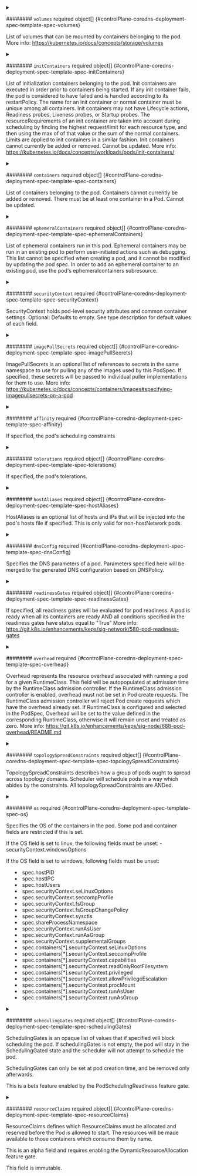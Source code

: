 


<details className="config-field" data-expandable="true">
<summary>

######## `volumes` <span className="config-field-required" data-required="false">required</span> <span className="config-field-type">object[]</span> <span className="config-field-default"></span> <span className="config-field-enum"></span> {#controlPlane-coredns-deployment-spec-template-spec-volumes}

List of volumes that can be mounted by containers belonging to the pod.
More info: https://kubernetes.io/docs/concepts/storage/volumes

</summary>

<PartialVolumesreference />


</details>



<details className="config-field" data-expandable="true">
<summary>

######## `initContainers` <span className="config-field-required" data-required="false">required</span> <span className="config-field-type">object[]</span> <span className="config-field-default"></span> <span className="config-field-enum"></span> {#controlPlane-coredns-deployment-spec-template-spec-initContainers}

List of initialization containers belonging to the pod.
Init containers are executed in order prior to containers being started. If any
init container fails, the pod is considered to have failed and is handled according
to its restartPolicy. The name for an init container or normal container must be
unique among all containers.
Init containers may not have Lifecycle actions, Readiness probes, Liveness probes, or Startup probes.
The resourceRequirements of an init container are taken into account during scheduling
by finding the highest request/limit for each resource type, and then using the max of
of that value or the sum of the normal containers. Limits are applied to init containers
in a similar fashion.
Init containers cannot currently be added or removed.
Cannot be updated.
More info: https://kubernetes.io/docs/concepts/workloads/pods/init-containers/

</summary>

<PartialInitcontainersreference />


</details>



<details className="config-field" data-expandable="true">
<summary>

######## `containers` <span className="config-field-required" data-required="false">required</span> <span className="config-field-type">object[]</span> <span className="config-field-default"></span> <span className="config-field-enum"></span> {#controlPlane-coredns-deployment-spec-template-spec-containers}

List of containers belonging to the pod.
Containers cannot currently be added or removed.
There must be at least one container in a Pod.
Cannot be updated.

</summary>

<PartialContainersreference />


</details>



<details className="config-field" data-expandable="true">
<summary>

######## `ephemeralContainers` <span className="config-field-required" data-required="false">required</span> <span className="config-field-type">object[]</span> <span className="config-field-default"></span> <span className="config-field-enum"></span> {#controlPlane-coredns-deployment-spec-template-spec-ephemeralContainers}

List of ephemeral containers run in this pod. Ephemeral containers may be run in an existing
pod to perform user-initiated actions such as debugging. This list cannot be specified when
creating a pod, and it cannot be modified by updating the pod spec. In order to add an
ephemeral container to an existing pod, use the pod's ephemeralcontainers subresource.

</summary>

<PartialEphemeralcontainersreference />


</details>


<PartialRestartpolicy />


<PartialTerminationgraceperiodseconds />


<PartialActivedeadlineseconds />


<PartialDnspolicy />


<PartialNodeselector />


<PartialServiceaccountname />


<PartialServiceaccount />


<PartialAutomountserviceaccounttoken />


<PartialNodename />


<PartialHostnetwork />


<PartialHostpid />


<PartialHostipc />


<PartialShareprocessnamespace />



<details className="config-field" data-expandable="true">
<summary>

######## `securityContext` <span className="config-field-required" data-required="false">required</span> <span className="config-field-type"></span> <span className="config-field-default"></span> <span className="config-field-enum"></span> {#controlPlane-coredns-deployment-spec-template-spec-securityContext}

SecurityContext holds pod-level security attributes and common container settings.
Optional: Defaults to empty.  See type description for default values of each field.

</summary>

<PartialSecuritycontextreference />


</details>



<details className="config-field" data-expandable="true">
<summary>

######## `imagePullSecrets` <span className="config-field-required" data-required="false">required</span> <span className="config-field-type">object[]</span> <span className="config-field-default"></span> <span className="config-field-enum"></span> {#controlPlane-coredns-deployment-spec-template-spec-imagePullSecrets}

ImagePullSecrets is an optional list of references to secrets in the same namespace to use for pulling any of the images used by this PodSpec.
If specified, these secrets will be passed to individual puller implementations for them to use.
More info: https://kubernetes.io/docs/concepts/containers/images#specifying-imagepullsecrets-on-a-pod

</summary>

<PartialImagepullsecretsreference />


</details>


<PartialHostname />


<PartialSubdomain />



<details className="config-field" data-expandable="true">
<summary>

######## `affinity` <span className="config-field-required" data-required="false">required</span> <span className="config-field-type"></span> <span className="config-field-default"></span> <span className="config-field-enum"></span> {#controlPlane-coredns-deployment-spec-template-spec-affinity}

If specified, the pod's scheduling constraints

</summary>

<PartialAffinityreference />


</details>


<PartialSchedulername />



<details className="config-field" data-expandable="true">
<summary>

######## `tolerations` <span className="config-field-required" data-required="false">required</span> <span className="config-field-type">object[]</span> <span className="config-field-default"></span> <span className="config-field-enum"></span> {#controlPlane-coredns-deployment-spec-template-spec-tolerations}

If specified, the pod's tolerations.

</summary>

<PartialTolerationsreference />


</details>



<details className="config-field" data-expandable="true">
<summary>

######## `hostAliases` <span className="config-field-required" data-required="false">required</span> <span className="config-field-type">object[]</span> <span className="config-field-default"></span> <span className="config-field-enum"></span> {#controlPlane-coredns-deployment-spec-template-spec-hostAliases}

HostAliases is an optional list of hosts and IPs that will be injected into the pod's hosts
file if specified. This is only valid for non-hostNetwork pods.

</summary>

<PartialHostaliasesreference />


</details>


<PartialPriorityclassname />


<PartialPriority />



<details className="config-field" data-expandable="true">
<summary>

######## `dnsConfig` <span className="config-field-required" data-required="false">required</span> <span className="config-field-type"></span> <span className="config-field-default"></span> <span className="config-field-enum"></span> {#controlPlane-coredns-deployment-spec-template-spec-dnsConfig}

Specifies the DNS parameters of a pod.
Parameters specified here will be merged to the generated DNS
configuration based on DNSPolicy.

</summary>

<PartialDnsconfigreference />


</details>



<details className="config-field" data-expandable="true">
<summary>

######## `readinessGates` <span className="config-field-required" data-required="false">required</span> <span className="config-field-type">object[]</span> <span className="config-field-default"></span> <span className="config-field-enum"></span> {#controlPlane-coredns-deployment-spec-template-spec-readinessGates}

If specified, all readiness gates will be evaluated for pod readiness.
A pod is ready when all its containers are ready AND
all conditions specified in the readiness gates have status equal to "True"
More info: https://git.k8s.io/enhancements/keps/sig-network/580-pod-readiness-gates

</summary>

<PartialReadinessgatesreference />


</details>


<PartialRuntimeclassname />


<PartialEnableservicelinks />


<PartialPreemptionpolicy />



<details className="config-field" data-expandable="true">
<summary>

######## `overhead` <span className="config-field-required" data-required="false">required</span> <span className="config-field-type"></span> <span className="config-field-default"></span> <span className="config-field-enum"></span> {#controlPlane-coredns-deployment-spec-template-spec-overhead}

Overhead represents the resource overhead associated with running a pod for a given RuntimeClass.
This field will be autopopulated at admission time by the RuntimeClass admission controller. If
the RuntimeClass admission controller is enabled, overhead must not be set in Pod create requests.
The RuntimeClass admission controller will reject Pod create requests which have the overhead already
set. If RuntimeClass is configured and selected in the PodSpec, Overhead will be set to the value
defined in the corresponding RuntimeClass, otherwise it will remain unset and treated as zero.
More info: https://git.k8s.io/enhancements/keps/sig-node/688-pod-overhead/README.md

</summary>

<PartialOverheadreference />


</details>



<details className="config-field" data-expandable="true">
<summary>

######## `topologySpreadConstraints` <span className="config-field-required" data-required="false">required</span> <span className="config-field-type">object[]</span> <span className="config-field-default"></span> <span className="config-field-enum"></span> {#controlPlane-coredns-deployment-spec-template-spec-topologySpreadConstraints}

TopologySpreadConstraints describes how a group of pods ought to spread across topology
domains. Scheduler will schedule pods in a way which abides by the constraints.
All topologySpreadConstraints are ANDed.

</summary>

<PartialTopologyspreadconstraintsreference />


</details>


<PartialSethostnameasfqdn />



<details className="config-field" data-expandable="true">
<summary>

######## `os` <span className="config-field-required" data-required="false">required</span> <span className="config-field-type"></span> <span className="config-field-default"></span> <span className="config-field-enum"></span> {#controlPlane-coredns-deployment-spec-template-spec-os}

Specifies the OS of the containers in the pod.
Some pod and container fields are restricted if this is set.

If the OS field is set to linux, the following fields must be unset:
-securityContext.windowsOptions

If the OS field is set to windows, following fields must be unset:
- spec.hostPID
- spec.hostIPC
- spec.hostUsers
- spec.securityContext.seLinuxOptions
- spec.securityContext.seccompProfile
- spec.securityContext.fsGroup
- spec.securityContext.fsGroupChangePolicy
- spec.securityContext.sysctls
- spec.shareProcessNamespace
- spec.securityContext.runAsUser
- spec.securityContext.runAsGroup
- spec.securityContext.supplementalGroups
- spec.containers[*].securityContext.seLinuxOptions
- spec.containers[*].securityContext.seccompProfile
- spec.containers[*].securityContext.capabilities
- spec.containers[*].securityContext.readOnlyRootFilesystem
- spec.containers[*].securityContext.privileged
- spec.containers[*].securityContext.allowPrivilegeEscalation
- spec.containers[*].securityContext.procMount
- spec.containers[*].securityContext.runAsUser
- spec.containers[*].securityContext.runAsGroup

</summary>

<PartialOsreference />


</details>


<PartialHostusers />



<details className="config-field" data-expandable="true">
<summary>

######## `schedulingGates` <span className="config-field-required" data-required="false">required</span> <span className="config-field-type">object[]</span> <span className="config-field-default"></span> <span className="config-field-enum"></span> {#controlPlane-coredns-deployment-spec-template-spec-schedulingGates}

SchedulingGates is an opaque list of values that if specified will block scheduling the pod.
If schedulingGates is not empty, the pod will stay in the SchedulingGated state and the
scheduler will not attempt to schedule the pod.

SchedulingGates can only be set at pod creation time, and be removed only afterwards.

This is a beta feature enabled by the PodSchedulingReadiness feature gate.


</summary>

<PartialSchedulinggatesreference />


</details>



<details className="config-field" data-expandable="true">
<summary>

######## `resourceClaims` <span className="config-field-required" data-required="false">required</span> <span className="config-field-type">object[]</span> <span className="config-field-default"></span> <span className="config-field-enum"></span> {#controlPlane-coredns-deployment-spec-template-spec-resourceClaims}

ResourceClaims defines which ResourceClaims must be allocated
and reserved before the Pod is allowed to start. The resources
will be made available to those containers which consume them
by name.

This is an alpha field and requires enabling the
DynamicResourceAllocation feature gate.

This field is immutable.


</summary>

<PartialResourceclaimsreference />


</details>
